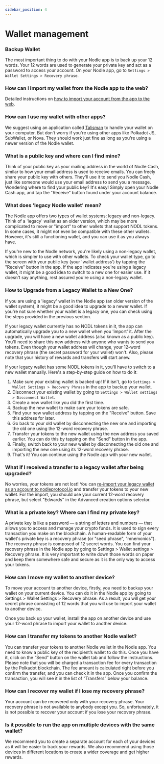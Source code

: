 ```yaml
---
sidebar_position: 4
---
```


# Wallet management

### Backup Wallet

The most important thing to do with your Nodle app is to back up your 12 words. Your 12 words are used to generate your private key and act as a password to access your account.
On your Nodle app, go to `Settings > Wallet Settings > Recovery phrase`.

### How can I import my wallet from the Nodle app to the web?

Detailed instructions on [how to import your account from the app to the web](./reimport-your-account).


### How can I use my wallet with other apps?

We suggest using an application called [Talisman](../talisman/introduction) to handle your wallet on your computer. 
But don't worry if you're using other apps like Polkadot JS, SubWallet, or Nova. They should work just fine as long 
as you're using a newer version of the Nodle wallet.


### What is a public key and where can I find mine?

Think of your public key as your mailing address in the world of Nodle Cash, similar to how your email address is used to receive emails. 
You can freely share your public key with others. They'll use it to send you Nodle Cash, just like someone would use your email address to send you a message. 
Wondering where to find your public key? It's easy! Simply open your Nodle Cash app, and tap the "Receive" button found under your account balance. 


### What does 'legacy Nodle wallet' mean?

The Nodle app offers two types of wallet systems: legacy and non-legacy. 
Think of a 'legacy' wallet as an older version, which may be more complicated to move or "import" to other wallets that support NODL tokens. 
In some cases, it might not even be compatible with these other wallets. 
However, it's still a functioning wallet, and you can use it as you always have.

If you're new to the Nodle network, you're likely using a non-legacy wallet, which is simpler to use with other wallets. 
To check your wallet type, go to the screen with your public key (your 'wallet address') by tapping the "Receive" button in the app. 
If the app indicates you're using a legacy wallet, it might be a good idea to switch to a new one for easier use. 
If it doesn't say anything, rest assured you're using a non-legacy wallet.



### How to Upgrade from a Legacy Wallet to a New One?

If you are using a 'legacy' wallet in the Nodle app (an older version of the wallet system), 
it might be a good idea to upgrade to a newer wallet. If you're not sure whether your wallet is a legacy one, 
you can check using the steps provided in the previous section.

If your legacy wallet currently has no NODL tokens in it, the app can automatically upgrade you to a new wallet 
when you 'import' it. After the upgrade, you will have a new wallet address (also known as a public key). 
You'll need to share this new address with anyone who wants to send you tokens. 
Even though your wallet address will change, your 12-word recovery phrase (the secret password for your wallet) 
won't. Also, please note that your history of rewards and transfers will start anew.

If your legacy wallet has some NODL tokens in it, you'll have to switch to a new wallet manually. 
Here's a step-by-step guide on how to do it:

1. Make sure your existing wallet is backed up! If it isn't, go to `Settings > Wallet Settings > Recovery Phrase` in the app to backup your wallet.
2. Disconnect your existing wallet by going to `Settings > Wallet settings > Disconnect Wallet`.
3. Create a new wallet like you did the first time.
4. Backup the new wallet to make sure your tokens are safe.
5. Find your new wallet address by tapping on the "Receive" button. Save this address for later.
6. Go back to your old wallet by disconnecting the new one and importing the old one using the 12-word recovery phrase.
7. Transfer your tokens to the new wallet using the new address you saved earlier. You can do this by tapping on the "Send" button in the app.
8. Finally, switch back to your new wallet by disconnecting the old one and importing the new one using its 12-word recovery phrase.
9. That's it! You can continue using the Nodle app with your new wallet.


### What if I received a transfer to a legacy wallet after being upgraded?

No worries, your tokens are not lost! You can [re-import your legacy wallet as an account to nodleprotocol.io](./reimport-your-account) and 
transfer your tokens to your new wallet. For the import, you should use your current 12-word recovery phrase, but select 
"Edwards" in the Advanced creation options selector.

### What is a private key? Where can I find my private key?

A private key is like a password — a string of letters and numbers — that allows you to access and manage your crypto 
funds. It is used to sign every transaction you make on the blockchain. A human-readable form of your wallet's private 
key is a recovery phrase (or "seed phrase", "mnemonics"). The recovery phrase is composed of 12 secret words. You can 
find your recovery phrase in the Nodle app by going to Settings > Wallet settings > Recovery phrase. It is very important 
to write down those words on paper and keep them somewhere safe and secure as it is the only way to access your tokens.

### How can I move my wallet to another device?

To move your account to another device, firstly, you need to backup your wallet on your current device.
You can do it in the Nodle app by going to Settings > Wallet Settings > Recovery phrase. As a result,
you will get your secret phrase consisting of 12 words that you will use to import your wallet to another device.

Once you back up your wallet, install the app on another device and use your 12-word phrase to import your wallet
to another device.

### How can I transfer my tokens to another Nodle wallet?

You can transfer your tokens to another Nodle wallet in the Nodle app. You need to know a public key of the
recipient’s wallet to do this. Once you have it, click on the “Send” button on the wallet tab and follow the instructions.
Please note that you will be charged a transaction fee for every transaction by the Polkadot blockchain. The fee amount
is calculated right before you confirm the transfer, and you can check it in the app. Once you confirm the transaction,
you will see it in the list of “Transfers” below your balance.

### How can I recover my wallet if I lose my recovery phrase?

Your account can be recovered only with your recovery phrase. Your recovery phrase is not available to anybody except you. So,
unfortunately, it is not possible to recover your account if you lose your recovery phrase.

### Is it possible to run the app on multiple devices with the same wallet?

We recommend you to create a separate account for each of your devices as it will be easier to track your rewards. We
also recommend using those devices in different locations to create a wider coverage and get higher rewards.